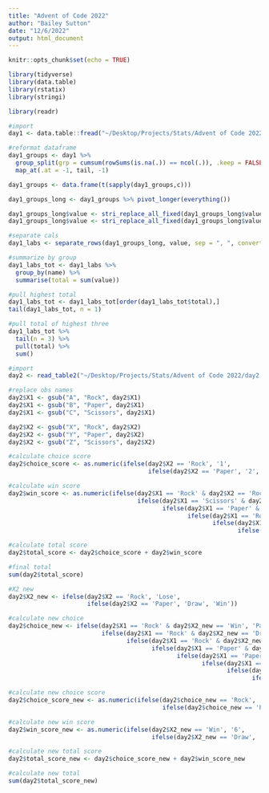 ```yaml
---
title: "Advent of Code 2022"
author: "Bailey Sutton"
date: "12/6/2022"
output: html_document
---
```


```r
knitr::opts_chunk$set(echo = TRUE)

library(tidyverse)
library(data.table)
library(rstatix)
library(stringi)

library(readr)
```

```r

#import
day1 <- data.table::fread("~/Desktop/Projects/Stats/Advent of Code 2022/Day1.txt")

#reformat dataframe
day1_groups <- day1 %>%
  group_split(grp = cumsum(rowSums(is.na(.)) == ncol(.)), .keep = FALSE) %>%
  map_at(.at = -1, tail, -1)

day1_groups <- data.frame(t(sapply(day1_groups,c)))

day1_groups_long <- day1_groups %>% pivot_longer(everything())

day1_groups_long$value <- stri_replace_all_fixed(day1_groups_long$value, "c(", "")
day1_groups_long$value <- stri_replace_all_fixed(day1_groups_long$value, ")", "")

#separate cals
day1_labs <- separate_rows(day1_groups_long, value, sep = ", ", convert = TRUE)

#summarize by group
day1_labs_tot <- day1_labs %>%
  group_by(name) %>%
  summarise(total = sum(value))

#pull highest total
day1_labs_tot <- day1_labs_tot[order(day1_labs_tot$total),]
tail(day1_labs_tot, n = 1)

#pull total of highest three
day1_labs_tot %>% 
  tail(n = 3) %>%
  pull(total) %>%
  sum()
```

```r

#import
day2 <- read_table2("~/Desktop/Projects/Stats/Advent of Code 2022/day2.txt", col_names = FALSE)

#replace obs names
day2$X1 <- gsub("A", "Rock", day2$X1)
day2$X1 <- gsub("B", "Paper", day2$X1)
day2$X1 <- gsub("C", "Scissors", day2$X1)

day2$X2 <- gsub("X", "Rock", day2$X2)
day2$X2 <- gsub("Y", "Paper", day2$X2)
day2$X2 <- gsub("Z", "Scissors", day2$X2)

#calculate choice score
day2$choice_score <- as.numeric(ifelse(day2$X2 == 'Rock', '1',
                                       ifelse(day2$X2 == 'Paper', '2', '3')))

#calculate win score
day2$win_score <- as.numeric(ifelse(day2$X1 == 'Rock' & day2$X2 == 'Rock', '3',
                                    ifelse(day2$X1 == 'Scissors' & day2$X2 == 'Rock', '6',
                                           ifelse(day2$X1 == 'Paper' & day2$X2 == 'Paper', '3',
                                                  ifelse(day2$X1 == 'Rock' & day2$X2 == 'Paper', '6',
                                                         ifelse(day2$X1 == 'Scissors' & day2$X2 == 'Scissors', '3',
                                                                ifelse(day2$X1 == 'Paper' & day2$X2 == 'Scissors', '6', '0')))))))

#calculate total score
day2$total_score <- day2$choice_score + day2$win_score

#final total
sum(day2$total_score)

#X2 new
day2$X2_new <- ifelse(day2$X2 == 'Rock', 'Lose',
                      ifelse(day2$X2 == 'Paper', 'Draw', 'Win'))

#calculate new choice
day2$choice_new <- ifelse(day2$X1 == 'Rock' & day2$X2_new == 'Win', 'Paper',
                          ifelse(day2$X1 == 'Rock' & day2$X2_new == 'Draw', 'Rock',
                                 ifelse(day2$X1 == 'Rock' & day2$X2_new == 'Lose', 'Scissors',
                                        ifelse(day2$X1 == 'Paper' & day2$X2_new == 'Win', 'Scissors',
                                               ifelse(day2$X1 == 'Paper' & day2$X2_new == 'Draw', 'Paper',
                                                      ifelse(day2$X1 == 'Paper' & day2$X2_new == 'Lose', 'Rock',
                                                             ifelse(day2$X1 == 'Scissors' & day2$X2_new == 'Win', 'Rock',
                                                                    ifelse(day2$X1 == 'Scissors' & day2$X2_new == 'Draw', 'Scissors', 'Paper'))))))))

#calculate new choice score
day2$choice_score_new <- as.numeric(ifelse(day2$choice_new == 'Rock', '1',
                                           ifelse(day2$choice_new == 'Paper', '2', '3')))

#calculate new win score
day2$win_score_new <- as.numeric(ifelse(day2$X2_new == 'Win', '6',
                                        ifelse(day2$X2_new == 'Draw', '3', '0')))

#calculate new total score
day2$total_score_new <- day2$choice_score_new + day2$win_score_new

#calculate new total
sum(day2$total_score_new)
```

